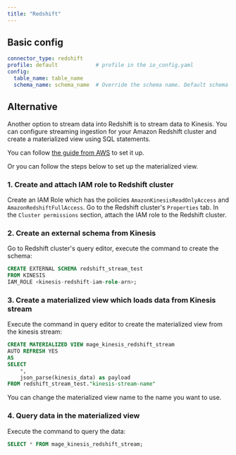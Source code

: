 ```yaml
---
title: "Redshift"
---
```


## Basic config

```yaml
connector_type: redshift
profile: default            # profile in the io_config.yaml
config:
  table_name: table_name
  schema_name: schema_name  # Override the schema name. Default schema is "public"
```

## Alternative

Another option to stream data into Redshift is to stream data to Kinesis.
You can configure streaming ingestion for your Amazon Redshift cluster and create a materialized view using SQL statements.

You can follow [the guide from AWS](https://docs.aws.amazon.com/redshift/latest/dg/materialized-view-streaming-ingestion-getting-started.html) to set it up.

Or you can follow the steps below to set up the materialized view.

### 1. Create and attach IAM role to Redshift cluster

Create an IAM Role which has the policies `AmazonKinesisReadOnlyAccess` and `AmazonRedshiftFullAccess`.
Go to the Redshift cluster's `Properties` tab. In the `Cluster permissions` section, attach the IAM role to the Redshift cluster.

### 2. Create an external schema from Kinesis

Go to Redshift cluster's query editor, execute the command to create the schema:

```sql
CREATE EXTERNAL SCHEMA redshift_stream_test
FROM KINESIS
IAM_ROLE <kinesis-redshift-iam-role-arn>;
```

### 3. Create a materialized view which loads data from Kinesis stream

Execute the command in query editor to create the materialized view from the kinesis stream:

```sql
CREATE MATERIALIZED VIEW mage_kinesis_redshift_stream
AUTO REFRESH YES
AS
SELECT
    *,
    json_parse(kinesis_data) as payload
FROM redshift_stream_test."kinesis-stream-name"
```

You can change the materialized view name to the name you want to use.

### 4. Query data in the materialized view

Execute the command to query the data:

```sql
SELECT * FROM mage_kinesis_redshift_stream;
```
